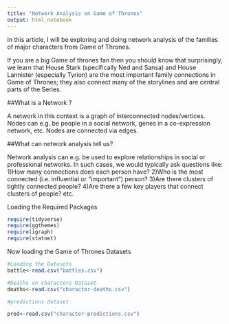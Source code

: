 ```yaml
---
title: "Network Analysis on Game of Thrones"
output: html_notebook
---
```


In this article, I will be exploring and doing network analysis of the families of major characters from Game of Thrones.

If you are a big Game of thrones fan then you should know that surprisingly, we learn that House Stark (specifically Ned and Sansa) and House Lannister (especially Tyrion) are the most important family connections in Game of Thrones; they also connect many of the storylines and are central parts of the Series.


##What is a Network ?

A network in this context is a graph of interconnected nodes/vertices. Nodes can e.g. be people in a social network, genes in a co-expression network, etc. Nodes are connected via edges.


##What can network analysis tell us?


Network analysis can e.g. be used to explore relationships in social or professional networks. In such cases, we would typically ask questions like:
1)How many connections does each person have?
2)Who is the most connected (i.e. influential or “important”) person?
3)Are there clusters of tightly connected people?
4)Are there a few key players that connect clusters of people?
etc.


Loading the Required Packages

```r

require(tidyverse)
require(ggthemes)
require(igraph)
require(statnet)
```


Now loading the Game of Thrones Datasets

```r
#Loading the Datasets
battle<-read.csv("battles.csv")

#Deaths on characters Dataset
deaths<-read.csv("character-deaths.csv")

#predictions dataset

pred<-read.csv("character-predictions.csv")



```

